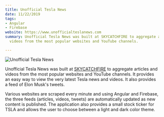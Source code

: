 ```yaml
---
title: Unofficial Tesla News
date: 11/22/2019
tags:
- Angular
- Firebase
website: https://www.unofficialteslanews.com
summary: Unofficial Tesla News was built at SKYCATCHFIRE to aggregate articles and
  videos from the most popular websites and YouTube channels.

---
```

![Unofficial Tesla News](../uploads/unofficial-tesla-news.jpg)

Unofficial Tesla News was built at [SKYCATCHFIRE](https://skycatchfire.com) to aggregate articles and videos from the most popular websites and YouTube channels. It provides an easy way to view the very latest Tesla news and videos. It also provides a feed of Elon Musk's tweets.

Various websites are scraped every minute and using Angular and Firebase, the three feeds (articles, videos, tweets) are automatically updated as new content is published. The application also provides a small stock ticker for TSLA and allows the user to choose between a light and dark color theme.